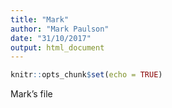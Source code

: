 ```yaml
---
title: "Mark"
author: "Mark Paulson"
date: "31/10/2017"
output: html_document
---
```


```r
knitr::opts_chunk$set(echo = TRUE)
```

Mark's file